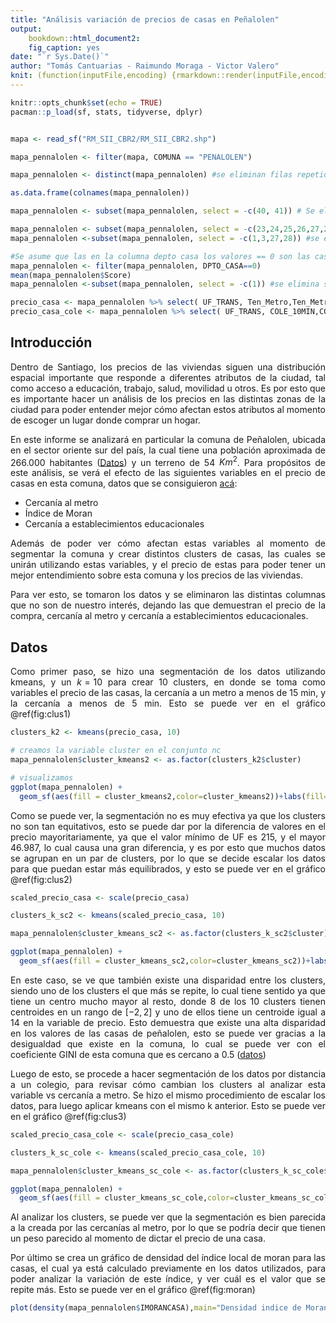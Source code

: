 ```yaml
---
title: "Análisis variación de precios de casas en Peñalolen"
output:
    bookdown::html_document2:
    fig_caption: yes
date: "`r Sys.Date()`"
author: "Tomás Cantuarias - Raimundo Moraga - Victor Valero"
knit: (function(inputFile,encoding) {rmarkdown::render(inputFile,encoding=encoding,output_file=file.path(dirname(inputFile),'index.html'))})
---
```

```r
knitr::opts_chunk$set(echo = TRUE)
pacman::p_load(sf, stats, tidyverse, dplyr)


mapa <- read_sf("RM_SII_CBR2/RM_SII_CBR2.shp")

mapa_pennalolen <- filter(mapa, COMUNA == "PENALOLEN")

mapa_pennalolen <- distinct(mapa_pennalolen) #se eliminan filas repetidas

as.data.frame(colnames(mapa_pennalolen))

mapa_pennalolen <- subset(mapa_pennalolen, select = -c(40, 41)) # Se eliminan columnas casi vacías

mapa_pennalolen <- subset(mapa_pennalolen, select = -c(23,24,25,26,27,28,29,30)) #se eliminan columnas referentes al conservador de bienes raices
mapa_pennalolen <-subset(mapa_pennalolen, select = -c(1,3,27,28)) #se eliminan las columnas comuna

#Se asume que las en la columna depto casa los valores == 0 son las casas
mapa_pennalolen <- filter(mapa_pennalolen, DPTO_CASA==0)
mean(mapa_pennalolen$Score)
mapa_pennalolen <-subset(mapa_pennalolen, select = -c(1)) #se elimina score por tener el mismo valor en todas las variables

precio_casa <- mapa_pennalolen %>% select( UF_TRANS, Ten_Metro,Ten_MetroC) %>% st_drop_geometry()
precio_casa_cole <- mapa_pennalolen %>% select( UF_TRANS, COLE_10MIN,COLE_15MIN) %>% st_drop_geometry()
```

```{=html}
<style> 
body {
text-align: justify}
</style>
<!-- Para tener el texto justificado--> 
```

## Introducción {.unnumbered}

Dentro de Santiago, los precios de las viviendas siguen una distribución espacial importante que responde a diferentes atributos de la ciudad, tal como acceso a educación, trabajo, salud, movilidad u otros. Es por esto que es importante hacer un análisis de los precios en las distintas zonas de la ciudad para poder entender mejor cómo afectan estos atributos al momento de escoger un lugar donde comprar un hogar. 

En este informe se analizará en particular la comuna de Peñalolen, ubicada en el sector oriente sur del país, la cual tiene una población aproximada de 266.000 habitantes ([Datos](https://www.bcn.cl/siit/reportescomunales/comunas_v.html?anno=2020&idcom=13122)) y un terreno de 54 $Km^2$. Para propósitos de este análisis, se verá el efecto de las siguientes variables en el precio de casas en esta comuna, datos que se consiguieron [acá](https://www.dropbox.com/s/y04hfus7ynikl4s/RM_SII_CBR2.rar?dl=0):

* Cercanía al metro
* Índice de Moran
* Cercanía a establecimientos educacionales

Además de poder ver cómo afectan estas variables al momento de segmentar la comuna y crear distintos clusters de casas, las cuales se unirán utilizando estas variables, y el precio de estas para poder tener un mejor entendimiento sobre esta comuna y los precios de las viviendas.

Para ver esto, se tomaron los datos y se eliminaron las distintas columnas que no son de nuestro interés, dejando las que demuestran el precio de la compra, cercanía al metro y cercanía a establecimientos educacionales.

## Datos {.unnumbered}

Como primer paso, se hizo una segmentación de los datos utilizando kmeans, y un $k=10$ para crear 10 clusters, en donde se toma como variables el precio de las casas, la cercanía a un metro a menos de 15 min, y la cercanía a menos de 5 min. Esto se puede ver en el gráfico \@ref(fig:clus1)

```r
clusters_k2 <- kmeans(precio_casa, 10)

# creamos la variable cluster en el conjunto nc
mapa_pennalolen$cluster_kmeans2 <- as.factor(clusters_k2$cluster)

# visualizamos
ggplot(mapa_pennalolen) +
  geom_sf(aes(fill = cluster_kmeans2,color=cluster_kmeans2))+labs(fill="Clusters",color="Clusters")
```

Como se puede ver, la segmentación no es muy efectiva ya que los clusters no son tan equitativos, esto se puede dar por la diferencia de valores en el precio mayoritariamente, ya que el valor mínimo de UF es 215, y el mayor 46.987, lo cual causa una gran diferencia, y es por esto que muchos datos se agrupan en un par de clusters, por lo que se decide escalar los datos para que puedan estar más equilibrados, y esto se puede ver en el gráfico \@ref(fig:clus2)

```r
scaled_precio_casa <- scale(precio_casa)

clusters_k_sc2 <- kmeans(scaled_precio_casa, 10)

mapa_pennalolen$cluster_kmeans_sc2 <- as.factor(clusters_k_sc2$cluster)

ggplot(mapa_pennalolen) +
  geom_sf(aes(fill = cluster_kmeans_sc2,color=cluster_kmeans_sc2))+labs(fill="Clusters",color="Clusters")
```

En este caso, se ve que también existe una disparidad entre los clusters, siendo uno de los clusters el que más se repite, lo cual tiene sentido ya que tiene un centro mucho mayor al resto, donde 8 de los 10 clusters tienen centroides en un rango de $[-2,2]$ y uno de ellos tiene un centroide igual a 14 en la variable de precio. Esto demuestra que existe una alta disparidad en los valores de las casas de peñalolen, esto se puede ver gracias a la desigualdad que existe en la comuna, lo cual se puede ver con el coeficiente GINI de esta comuna que es cercano a 0.5 ([datos](https://repositorio.cepal.org/bitstream/handle/11362/47082/4/RVE133_Candia.pdf)) 

Luego de esto, se procede a hacer segmentación de los datos por distancia a un colegio, para revisar cómo cambian los clusters al analizar esta variable vs cercanía a metro. Se hizo el mismo procedimiento de escalar los datos, para luego aplicar kmeans con el mismo k anterior. Esto se puede ver en el gráfico \@ref(fig:clus3)

```r
scaled_precio_casa_cole <- scale(precio_casa_cole)

clusters_k_sc_cole <- kmeans(scaled_precio_casa_cole, 10)

mapa_pennalolen$cluster_kmeans_sc_cole <- as.factor(clusters_k_sc_cole$cluster)

ggplot(mapa_pennalolen) +
  geom_sf(aes(fill = cluster_kmeans_sc_cole,color=cluster_kmeans_sc_cole))+labs(fill="Clusters",color="Clusters")
```

Al analizar los clusters, se puede ver que la segmentación es bien parecida a la creada por las cercanías al metro, por lo que se podría decir que tienen un peso parecido al momento de dictar el precio de una casa.

Por último se crea un gráfico de densidad del índice local de moran para las casas, el cual ya está calculado previamente en los datos utilizados, para poder analizar la variación de este índice, y ver cuál es el valor que se repite más. Esto se puede ver en el gráfico \@ref(fig:moran)

```r
plot(density(mapa_pennalolen$IMORANCASA),main="Densidad indice de Moran")
```